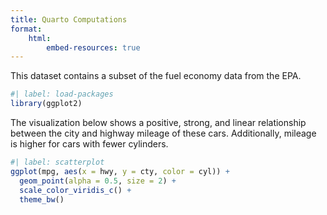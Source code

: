 ```yaml
---
title: Quarto Computations
format:
    html:
        embed-resources: true
---
```


This dataset contains a subset of the fuel economy data from the EPA.

```r
#| label: load-packages
library(ggplot2)
```

The visualization below shows a positive, strong, and linear relationship between the city and highway mileage of these cars.
Additionally, mileage is higher for cars with fewer cylinders.

```r
#| label: scatterplot
ggplot(mpg, aes(x = hwy, y = cty, color = cyl)) +
  geom_point(alpha = 0.5, size = 2) +
  scale_color_viridis_c() +
  theme_bw()
```
